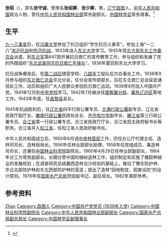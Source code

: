 {{Otheruses|other=名为张昭的其他人物|张昭 (消歧义)}}
{{Otheruses|other=名为張守誠的其他人物|張守誠}}
{{Otheruses|other=名为张少卿的其他人物|张少卿}}

'''张昭'''（{{bd|1911年|9月30日|2000年|11月21日}}），原名'''张守诚'''，曾用名'''张绍卿'''、'''张少卿'''，男，[[辽宁|辽宁]][[昌图|昌图]]人，[[中华人民共和国|中华人民共和国]]政治人物，曾任[[中华人民共和国林业部|中华人民共和国林业部]]常务副部长，[[中国林学会|中国林学会]]常务理事。<ref>{{Cite web|title=张昭|url=http://alumni.neu.edu.cn/2019/1016/c5867a146459/page.htm|accessdate=2020-12-31|work=东北大学校友总会}}</ref>

==生平==  
[[九一八事变|九一八事变]]后，在[[冯庸大学|冯庸大学]]参加了抗日组织“学生抗日义勇军”，参加上海“一二八”[[凇沪抗战|凇沪抗战]]和[[热河抗战|热河抗战]]。1933年进入[[东北大学_(中国)|东北大学]]学习。1935年受[[北方局|北方局]][[东北工作委员会|东北工作委员会]]派遣，到[[东北军|东北军]]第647团开展抗日救亡的宣传教育工作，参与组织和发展了党的外围组织“[[东北武装同志抗日救亡先锋队|东北武装同志抗日救亡先锋队]]”。1936年夏回到东北大学学习。

抗日战争爆发后，在[[第二战区|第二战区]]随营学校、[[八路军|八路军]]工程队后方办事处工作。1938年9月参与组织[[东北救亡总会|东北救亡总会]]华北分会，任分会宣传部部长，后在东北救亡总会延安通信处工作，动员和组织广大人民群众参加抗日救亡运动。1939年8月加入中国共产党。1941年12月到[[中央党校|中央党校]]学习。1942年7月被派往[[晋察冀分局|晋察冀分局]]、[[冀热辽边区|冀热辽边区]]等地工作。1943年年底，任[[昌黎县|昌黎县]]县长。

1945年抗战胜利后，任[[遼北省_(解放區)|辽北省]]四平行政公署专员、[[北满行政公署|北满行政公署]]副专员、辽北省民政厅副厅长、[[嫩南行政公署|嫩南行政公署]]民政处处长、[[齐齐哈尔市|齐齐哈尔市]]副市长、[[嫩江省_(解放区)|嫩江省]]第三行政公署专员、[[合江省_(解放区)|合江省]]第一行政公署专员、合江省民政厅厅长、合江省民主政府秘书长等职务。合江省并入[[松江省_(中华人民共和国)|松江省]]，任松江省人民政府秘书长。

中华人民共和国成立后，1950年6月调[[中央林垦部|中央林垦部]]工作，历任办公厅代理主任、造林司司长、造林局局长。1956年任林业部部长助理，1958年任党组成员、兼造林司司长，还兼任[[中国林业科学院|中国林业科学院]]副院长。1960年4月29日任林业部副部长，1964年分工为常务副部长。长期分管中国的植树造林工作，组织制定和实施了橡胶种植业的发展规划；在调查研究总结冀西造林治沙经验的基础上，推动了豫东防护林、华北北部防护林和东北西部防护林的营造；提出了造林“因地制宜，因害设防”的设计原则。1978年任[[国家水产总局|国家水产总局]]党组副书记、副总局长。1982年离职休养。

== 参考资料 ==
{{reflist}}

{{Navboxes 
| title  = 张昭在[[中国林学会|中国林学会]]的职务
| list1  =
{{中国林学会第一届理事会}}
{{中国林学会第二届理事会}}
}}

{{Authority control}}

{{DEFAULTSORT:Zhang张}}
[[Category:张姓|Zhao]]
[[Category:昌图人|Category:昌图人]]
[[Category:中国共产党党员_(1939年入党)|Category:中国共产党党员 (1939年入党)]]
[[Category:中国林业科学院副院长|Category:中国林业科学院副院长]]
[[Category:中华人民共和国林业部副部长|Category:中华人民共和国林业部副部长]]
[[Category:国家水产总局副总局长|Category:国家水产总局副总局长]]
[[Category:中国林学会副理事长|Category:中国林学会副理事长]]